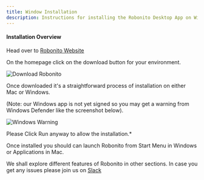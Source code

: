 ```yaml
---
title: Window Installation
description: Instructions for installing the Robonito Desktop App on Window.
---
```


#### Installation Overview

Head over to [Robonito Website](https://robonito.com)

On the homepage click on the download button for your environment.

![Download Robonito](https://raw.githubusercontent.com/Robonito/docs/refs/heads/main/public/Robonito-HomePage.png)

Once downloaded it's a straightforward process of installation on either Mac or Windows.

(Note: our Windows app is not yet signed so you may get a warning from Windows Defender like the screenshot below).

![Windows Warning](https://raw.githubusercontent.com/Robonito/docs/refs/heads/main/public/Windows-Warning.png)

Please Click Run anyway to allow the installation.\*

Once installed you should can launch Robonito from Start Menu in Windows or Applications in Mac.

We shall explore different features of Robonito in other sections. In case you get any issues please join us on [Slack](https://join.slack.com/t/robonito/shared_invite/zt-2vzwc6wol-wJUrgT4aL9~LbhiCYwdczA)
